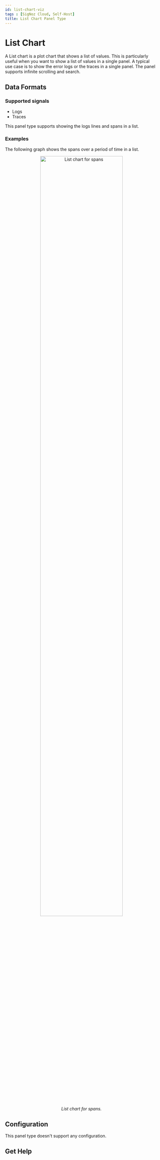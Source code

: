 ```yaml
---
id: list-chart-viz
tags : [SigNoz Cloud, Self-Host]
title: List Chart Panel Type
---
```



# List Chart

A List chart is a plot chart that shows a list of values. This is particularly useful when you want to show a list of values in a single panel. A typical use case is to show the error logs or the traces in a single panel. The panel supports infinite scrolling and search.

## Data Formats

### Supported signals

- Logs
- Traces

This panel type supports showing the logs lines and spans in a list.

### Examples

The following graph shows the spans over a period of time in a list.

<figure data-zoomable align='center'>
    <img src="/img/docs/dashboards/panel-types/list.png" width="80%" alt="List chart for spans"/>
    <figcaption><i>List chart for spans.</i></figcaption>
</figure>


## Configuration

This panel type doesn't support any configuration.

## Get Help

<GetHelp />